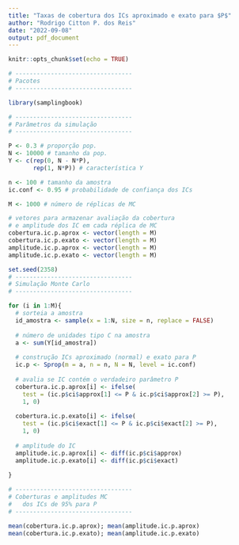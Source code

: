 ```yaml
---
title: "Taxas de cobertura dos ICs aproximado e exato para $P$"
author: "Rodrigo Citton P. dos Reis"
date: "2022-09-08"
output: pdf_document
---
```


```r
knitr::opts_chunk$set(echo = TRUE)
```


```r

# ---------------------------------
# Pacotes
# ---------------------------------

library(samplingbook)

# ---------------------------------
# Parâmetros da simulação
# ---------------------------------

P <- 0.3 # proporção pop.
N <- 10000 # tamanho da pop.
Y <- c(rep(0, N - N*P),
       rep(1, N*P)) # característica Y

n <- 100 # tamanho da amostra
ic.conf <- 0.95 # probabilidade de confiança dos ICs

M <- 1000 # número de réplicas de MC

# vetores para armazenar avaliação da cobertura
# e amplitude dos IC em cada réplica de MC
cobertura.ic.p.aprox <- vector(length = M)
cobertura.ic.p.exato <- vector(length = M)
amplitude.ic.p.aprox <- vector(length = M)
amplitude.ic.p.exato <- vector(length = M)

set.seed(2358)
# ---------------------------------
# Simulação Monte Carlo
# ---------------------------------

for (i in 1:M){
  # sorteia a amostra
  id_amostra <- sample(x = 1:N, size = n, replace = FALSE)
  
  # número de unidades tipo C na amostra
  a <- sum(Y[id_amostra])
  
  # construção ICs aproximado (normal) e exato para P
  ic.p <- Sprop(m = a, n = n, N = N, level = ic.conf)
  
  # avalia se IC contém o verdadeiro parâmetro P
  cobertura.ic.p.aprox[i] <- ifelse(
    test = (ic.p$ci$approx[1] <= P & ic.p$ci$approx[2] >= P),
    1, 0)
  
  cobertura.ic.p.exato[i] <- ifelse(
    test = (ic.p$ci$exact[1] <= P & ic.p$ci$exact[2] >= P),
    1, 0)
  
  # amplitude do IC
  amplitude.ic.p.aprox[i] <- diff(ic.p$ci$approx)
  amplitude.ic.p.exato[i] <- diff(ic.p$ci$exact)
  
}

# ---------------------------------
# Coberturas e amplitudes MC
#   dos ICs de 95% para P
# ---------------------------------

mean(cobertura.ic.p.aprox); mean(amplitude.ic.p.aprox)
mean(cobertura.ic.p.exato); mean(amplitude.ic.p.exato)

```

